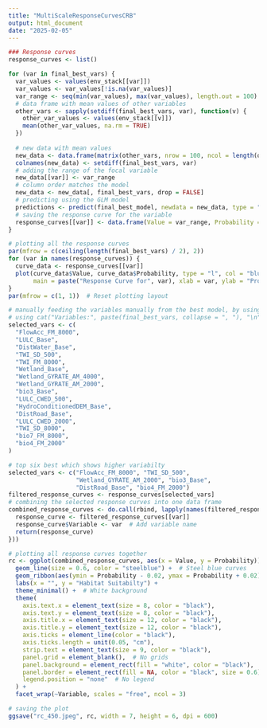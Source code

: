 ```yaml
---
title: "MultiScaleResponseCurvesCRB"
output: html_document
date: "2025-02-05"
---
```


```r
### Response curves
response_curves <- list()

for (var in final_best_vars) {
  var_values <- values(env_stack[[var]])
  var_values <- var_values[!is.na(var_values)]
  var_range <- seq(min(var_values), max(var_values), length.out = 100)
  # data frame with mean values of other variables
  other_vars <- sapply(setdiff(final_best_vars, var), function(v) {
    other_var_values <- values(env_stack[[v]])
    mean(other_var_values, na.rm = TRUE)
  })
  
  # new data with mean values
  new_data <- data.frame(matrix(other_vars, nrow = 100, ncol = length(other_vars), byrow = TRUE))
  colnames(new_data) <- setdiff(final_best_vars, var)
  # adding the range of the focal variable
  new_data[[var]] <- var_range
  # column order matches the model
  new_data <- new_data[, final_best_vars, drop = FALSE]
  # predicting using the GLM model
  predictions <- predict(final_best_model, newdata = new_data, type = "response")
  # saving the response curve for the variable
  response_curves[[var]] <- data.frame(Value = var_range, Probability = predictions)
}

# plotting all the response curves
par(mfrow = c(ceiling(length(final_best_vars) / 2), 2))
for (var in names(response_curves)) {
  curve_data <- response_curves[[var]]
  plot(curve_data$Value, curve_data$Probability, type = "l", col = "blue",
       main = paste("Response Curve for", var), xlab = var, ylab = "Probability of Presence")
}
par(mfrow = c(1, 1))  # Reset plotting layout

# manually feeding the variables manually from the best model, by using the line of code
# using cat("Variables:", paste(final_best_vars, collapse = ", "), "\n")"
selected_vars <- c(
  "FlowAcc_FM_8000", 
  "LULC_Base", 
  "DistWater_Base", 
  "TWI_SD_500", 
  "TWI_FM_8000", 
  "Wetland_Base", 
  "Wetland_GYRATE_AM_4000", 
  "Wetland_GYRATE_AM_2000", 
  "bio3_Base", 
  "LULC_CWED_500", 
  "HydroConditionedDEM_Base", 
  "DistRoad_Base", 
  "LULC_CWED_2000", 
  "TWI_SD_8000", 
  "bio7_FM_8000", 
  "bio4_FM_2000"
)

# top six best which shows higher variabilty
selected_vars <- c("FlowAcc_FM_8000", "TWI_SD_500", 
                   "Wetland_GYRATE_AM_2000", "bio3_Base",
                   "DistRoad_Base", "bio4_FM_2000")
filtered_response_curves <- response_curves[selected_vars]
# combining the selected response curves into one data frame
combined_response_curves <- do.call(rbind, lapply(names(filtered_response_curves), function(var) {
  response_curve <- filtered_response_curves[[var]]
  response_curve$Variable <- var  # Add variable name
  return(response_curve)
}))

# plotting all response curves together
rc <- ggplot(combined_response_curves, aes(x = Value, y = Probability)) +
  geom_line(size = 0.6, color = "steelblue") +  # Steel blue curves
  geom_ribbon(aes(ymin = Probability - 0.02, ymax = Probability + 0.02), alpha = 0.2) +  # Confidence interval
  labs(x = "", y = "Habitat Suitabilty") +
  theme_minimal() +  # White background
  theme(
    axis.text.x = element_text(size = 8, color = "black"), 
    axis.text.y = element_text(size = 8, color = "black"),
    axis.title.x = element_text(size = 12, color = "black"),
    axis.title.y = element_text(size = 12, color = "black"),
    axis.ticks = element_line(color = "black"),
    axis.ticks.length = unit(0.05, "cm"),
    strip.text = element_text(size = 9, color = "black"),
    panel.grid = element_blank(),  # No grids
    panel.background = element_rect(fill = "white", color = "black"),
    panel.border = element_rect(fill = NA, color = "black", size = 0.6),
    legend.position = "none"  # No legend
  ) +
  facet_wrap(~Variable, scales = "free", ncol = 3)

# saving the plot
ggsave("rc_450.jpeg", rc, width = 7, height = 6, dpi = 600)
```

